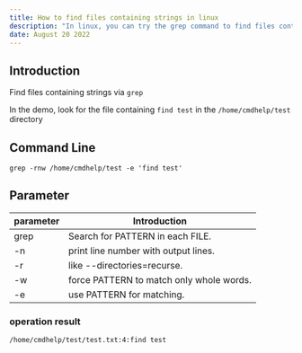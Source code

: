 ```yaml
---
title: How to find files containing strings in linux
description: "In linux, you can try the grep command to find files containing strings"
date: August 20 2022
---
```

## Introduction
Find files containing strings via `grep`

In the demo, look for the file containing `find test` in the `/home/cmdhelp/test` directory

## Command Line
```linux
grep -rnw /home/cmdhelp/test -e 'find test'
```
## Parameter
| parameter | Introduction                                                               |
| --------- | -------------------------------------------------------------------------- |
| grep   | Search for PATTERN in each FILE. |
| -n   | print line number with output lines. |
| -r   | like --directories=recurse. |
| -w   | force PATTERN to match only whole words. |
| -e   | use PATTERN for matching. |
###  operation result
```
/home/cmdhelp/test/test.txt:4:find test
```
